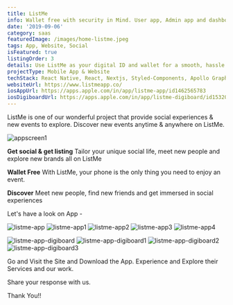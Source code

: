 ```yaml
---
title: ListMe
info: Wallet free with security in Mind. User app, Admin app and dashboard.
date: '2019-09-06'
category: saas
featuredImage: /images/home-listme.jpeg
tags: App, Website, Social
isFeatured: true
listingOrder: 3
details: Use ListMe as your digital ID and wallet for a smooth, hassle free entry. Create social experiences as your selfie unlocks your digital identity. The build-in ID verification, ListMe makes it possible for you to have your name submitted to as many events of your preferred bar/club/event while still being in the comfort of your home, or hotel room. All that you need is a profile that can be made through the app.
projectType: Mobile App & Website
techStack: React Native, React, Nextjs, Styled-Components, Apollo GraphQL, Mongo DB
websiteUrl: https://www.listmeapp.co/
iosAppUrl: https://apps.apple.com/in/app/listme-app/id1462565783
iosDigiboardUrl: https://apps.apple.com/in/app/listme-digiboard/id1532010042#?platform=iphone
---
```


ListMe is one of our wonderful project that provide social experiences & new events to explore. Discover new events anytime & anywhere on ListMe.

![appscreen1](../images/home-listme.jpeg)

**Get social & get listing**
Tailor your unique social life, meet new people and explore new brands all on ListMe

**Wallet Free**
With ListMe, your phone is the only thing you need to enjoy an event.

**Discover**
Meet new people, find new friends and get immersed in social experiences

Let's have a look on App -

![listme-app](../images/listme-app.png)
![listme-app1](../images/listme-app1.png)
![listme-app2](../images/listme-app2.png)
![listme-app3](../images/listme-app3.png)
![listme-app4](../images/listme-app4.png)

![listme-app-digiboard](../images/lisme-app-digiboard.png)
![listme-app-digiboard1](../images/listme-app-digiboard1.png)
![listme-app-digiboard2](../images/listme-app-digiboard2.png)
![listme-app-digiboard3](../images/listme-app-digiboard3.png)

Go and Visit the Site and Download the App.
Experience and Explore their Services and our work.

Share your response with us.

Thank You!!
